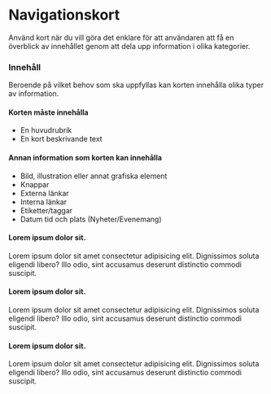 
<Meta title="Komponenter/Kort/Översikt" />

# Navigationskort

<p>
  Använd kort när du vill göra det enklare för att användaren att få en överblick av innehållet genom att dela upp
  information i olika kategorier.
</p>

### Innehåll

<p>Beroende på vilket behov som ska uppfyllas kan korten innehålla olika typer av information.</p>

#### Korten måste innehålla

- En huvudrubrik
- En kort beskrivande text

#### Annan information som korten kan innehålla

- Bild, illustration eller annat grafiska element
- Knappar
- Externa länkar
- Interna länkar
- Etiketter/taggar
- Datum tid och plats (Nyheter/Evenemang)

<Preview>
  <GuiProvider>
    <CardList>
      <Card clickable>
        <CardImage className="h-80" src={PlaceholderImage} alt="placeholder" />
        <CardBody>
          <h4>
            <CardLink href="https://example.com" external={true}>
              Lorem ipsum dolor sit.
            </CardLink>
          </h4>
          <p>
            Lorem ipsum dolor sit amet consectetur adipisicing elit. Dignissimos soluta eligendi libero? Illo odio, sint
            accusamus deserunt distinctio commodi suscipit.
          </p>
        </CardBody>
      </Card>
      <Card clickable>
        <CardImage className="h-80" src={PlaceholderImage} alt="placeholder" />
        <CardBody>
          <h4>
            <CardLink href="https://example.com" external={true}>
              Lorem ipsum dolor sit.
            </CardLink>
          </h4>
          <p>
            Lorem ipsum dolor sit amet consectetur adipisicing elit. Dignissimos soluta eligendi libero? Illo odio, sint
            accusamus deserunt distinctio commodi suscipit.
          </p>
        </CardBody>
      </Card>
      <Card clickable>
        <CardImage className="h-80" src={PlaceholderImage} alt="placeholder" />
        <CardBody>
          <h4>
            <CardLink href="https://example.com" external={true}>
              Lorem ipsum dolor sit.
            </CardLink>
          </h4>
          <p>
            Lorem ipsum dolor sit amet consectetur adipisicing elit. Dignissimos soluta eligendi libero? Illo odio, sint
            accusamus deserunt distinctio commodi suscipit.
          </p>
        </CardBody>
      </Card>
    </CardList>
  </GuiProvider>
</Preview>
